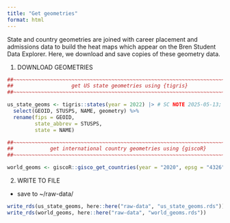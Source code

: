 ```yaml
---
title: "Get geometries"
format: html
---
```


State and country geometries are joined with career placement and admissions data to build the heat maps which appear on the Bren Student Data Explorer. Here, we download and save copies of these geometry data.

1. DOWNLOAD GEOMETRIES

```r
##~~~~~~~~~~~~~~~~~~~~~~~~~~~~~~~~~~~~~~~~~~~~~~~~~~~~~~~~~~~~~~~~~~~~~~~~~~~~~~
##                   get US state geometries using {tigris}                 ----
##~~~~~~~~~~~~~~~~~~~~~~~~~~~~~~~~~~~~~~~~~~~~~~~~~~~~~~~~~~~~~~~~~~~~~~~~~~~~~~

us_state_geoms <- tigris::states(year = 2022) |> # SC NOTE 2025-05-13; updated year from 2018 to 2022
  select(GEOID, STUSPS, NAME, geometry) %>%
  rename(fips = GEOID,
         state_abbrev = STUSPS,
         state = NAME) 

##~~~~~~~~~~~~~~~~~~~~~~~~~~~~~~~~~~~~~~~~~~~~~~~~~~~~~~~~~~~~~~~~~~~~~~~~~~~~~~
##            get international country geometries using {giscoR}           ----
##~~~~~~~~~~~~~~~~~~~~~~~~~~~~~~~~~~~~~~~~~~~~~~~~~~~~~~~~~~~~~~~~~~~~~~~~~~~~~~

world_geoms <- giscoR::gisco_get_countries(year = "2020", epsg = "4326", spatialtype = "RG")
```

2. WRITE TO FILE

- save to ~/raw-data/

```r
write_rds(us_state_geoms, here::here("raw-data", "us_state_geoms.rds"))
write_rds(world_geoms, here::here("raw-data", "world_geoms.rds"))
```

